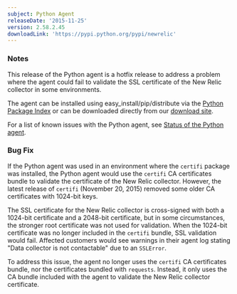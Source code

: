 ```yaml
---
subject: Python Agent
releaseDate: '2015-11-25'
version: 2.58.2.45
downloadLink: 'https://pypi.python.org/pypi/newrelic'
---
```


### Notes

This release of the Python agent is a hotfix release to address a problem where the agent could fail to validate the SSL certificate of the New Relic collector in some environments.

The agent can be installed using easy_install/pip/distribute via the [Python Package Index](https://pypi.python.org/pypi/newrelic) or can be downloaded directly from our [download site](http://download.newrelic.com/python_agent/release/).

For a list of known issues with the Python agent, see [Status of the Python agent](https://docs.newrelic.com/docs/python/status-of-python-agent).

### Bug Fix

If the Python agent was used in an environment where the `certifi` package was installed, the Python agent would use the `certifi` CA certificates bundle to validate the certificate of the New Relic collector. However, the latest release of `certifi` (November 20, 2015) removed some older CA certificates with 1024-bit keys.

The SSL certificate for the New Relic collector is cross-signed with both a 1024-bit certificate and a 2048-bit certificate, but in some circumstances, the stronger root certificate was not used for validation. When the 1024-bit certificate was no longer included in the `certifi` bundle, SSL validation would fail. Affected customers would see warnings in their agent log stating "Data collector is not contactable" due to an `SSLError`.

To address this issue, the agent no longer uses the `certifi` CA certificates bundle, nor the certificates bundled with `requests`. Instead, it only uses the CA bundle included with the agent to validate the New Relic collector certificate.
